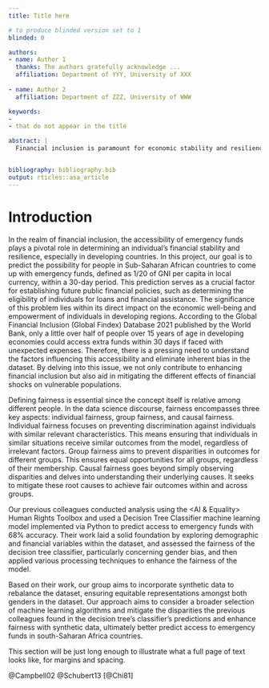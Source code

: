 ```yaml
---
title: Title here

# to produce blinded version set to 1
blinded: 0

authors: 
- name: Author 1
  thanks: The authors gratefully acknowledge ...
  affiliation: Department of YYY, University of XXX
  
- name: Author 2
  affiliation: Department of ZZZ, University of WWW

keywords:
- 
- that do not appear in the title

abstract: |
  Financial inclusion is paramount for economic stability and resilience, particularly in diverse regions like Sub-Saharan Africa, spanning low to high-income countries and encompassing both resource-intensive and non-resource-intensive economies. This study focuses on a crucial aspect of financial resilience: the accessibility of emergency funds, defined as having access to 1/20 of Gross National Income (GNI) per capita in local currency within 30 days. Leveraging previous colleagues' exploratory work on the Global Financial Inclusion Database 2021, our objective is to mitigate inherent gender biases in the dataset by rebalancing it with synthetic data, thereby enhancing fairness in predicting emergency fund accessibility. Through predictive machine learning modeling, we aim to contribute to the economic empowerment of individuals in Sub-Saharan Africa, ultimately fostering resilience and reducing disparities in access to essential financial resources.


bibliography: bibliography.bib
output: rticles::asa_article
---
```


# Introduction

In the realm of financial inclusion, the accessibility of emergency funds plays a pivotal role in determining an individual's financial stability and resilience, especially in developing countries. In this project, our goal is to predict the possibility for people in Sub-Saharan African countries to come up with emergency funds, defined as 1/20 of GNI per capita in local currency, within a 30-day period. This prediction serves as a crucial factor for establishing future public financial policies, such as determining the eligibility of individuals for loans and financial assistance.
The significance of this problem lies within its direct impact on the economic well-being and empowerment of individuals in developing regions. According to the Global Financial Inclusion (Global Findex) Database 2021 published by the World Bank, only a little over half of people over 15 years of age in developing economies could access extra funds within 30 days if faced with unexpected expenses. Therefore, there is a pressing need to understand the factors influencing this accessibility and eliminate inherent bias in the dataset. By delving into this issue, we not only contribute to enhancing financial inclusion but also aid in mitigating the different effects of financial shocks on vulnerable populations.

Defining fairness is essential since the concept itself is relative among different people. In the data science discourse, fairness encompasses three key aspects: individual fairness, group fairness, and causal fairness. Individual fairness focuses on preventing discrimination against individuals with similar relevant characteristics. This means ensuring that individuals in similar situations receive similar outcomes from the model, regardless of irrelevant factors. Group fairness aims to prevent disparities in outcomes for different groups. This ensures equal opportunities for all groups, regardless of their membership. Causal fairness goes beyond simply observing disparities and delves into understanding their underlying causes. It seeks to mitigate these root causes to achieve fair outcomes within and across groups.

Our previous colleagues conducted analysis using the <AI & Equality> Human Rights Toolbox and used a Decision Tree Classifier machine learning model implemented via Python to predict access to emergency funds with 68% accuracy. Their work laid a solid foundation by exploring demographic and financial variables within the dataset, and assessed the fairness of the decision tree classifier, particularly concerning gender bias, and then applied various processing techniques to enhance the fairness of the model. 

Based on their work, our group aims to incorporate synthetic data to rebalance the dataset, ensuring equitable representations amongst both genders in the dataset. Our approach aims to consider a broader selection of machine learning algorithms and mitigate the disparities the previous colleagues found in the decision tree’s classifier’s predictions and enhance fairness with synthetic data, ultimately better predict access to emergency funds in south-Saharan Africa countries. 


\section{Verifications}
\label{sec:verify}
This section will be just long enough to illustrate what a full page of
text looks like, for margins and spacing.

@Campbell02 @Schubert13 [@Chi81]

